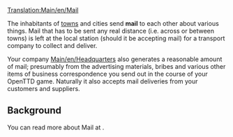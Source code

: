 [[Translation:Main/en/Mail]]
{{es/Carga| carga  = Correo
| imagen = Mail.png
| producida =[[Main/es/Pueblo|Pueblo]], [[Main/es/Sede de la empresa|Sede de la empresa]]
| aceptada  =[[Main/es/Pueblo|Pueblo]], [[Main/es/Sede de la empresa|Sede de la empresa]]
}}
{{es/Pendiente de traducción}}

The inhabitants of [[Main/en/Towns|towns]] and cities send '''mail''' to each other about various things.  Mail that has to be sent any real distance (i.e. across or between towns) is left at the local station (should it be accepting mail) for a transport company to collect and deliver.

Your company [[Main/en/Headquarters]] also generates a reasonable amount of mail; presumably from the advertising materials, bribes and various other items of business correspondence you send out in the course of your OpenTTD game.  Naturally it also accepts mail deliveries from your customers and suppliers.

==Background==
You can read more about Mail at [http://www.wikipedia.org/wiki/Mail ].